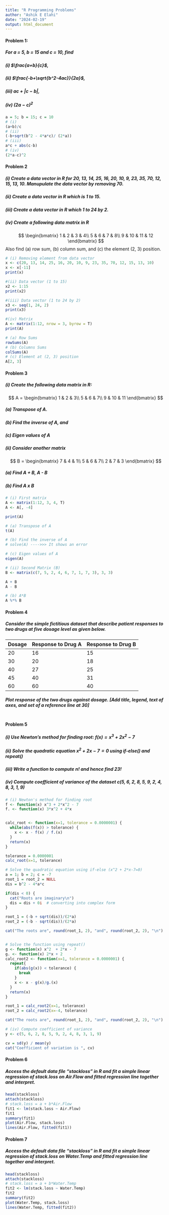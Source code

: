 ```yaml
---
title: "R Programming Problems"
author: "Ashik E Elahi"
date: "2024-02-19"
output: html_document
---
```


#### Problem 1:

##### For a = 5, b = 15 and c = 10, find

##### (i) $\frac{a+b}{c}$,

##### (ii) $\frac{-b+\sqrt{b^2-4ac}}{2a}$,

##### (iii) $ac+|c-b|$,

##### (iv) $(2a-c)^2$

```r
a = 5; b = 15; c = 10
# (i)
(a+b)/c
# (ii)
(-b+sqrt(b^2 - 4*a*c)/ (2*a))
# (iii)
a*c + abs(c-b)
# (iv)
(2*a-c)^2
```

#### Problem 2

##### (i) Create a data vector in R for 20, 13, 14, 25, 16, 20, 10, 9, 23, 35, 70, 12, 15, 13, 10. Manupulate the data vector by removing 70.

##### (ii) Create a data vector in R which is 1 to 15.

##### (iii) Create a data vector in R which 1 to 24 by 2.

##### (iv) Create a following data matrix in R

$$
\begin{bmatrix}
1 & 2 & 3 & 4\\
5 & 6 & 7 & 8\\
9 & 10 & 11 & 12
\end{bmatrix}
$$ Also find (a) row sum, (b) column sum, and (c) the element (2, 3) position.

```r
# (i) Removing element from data vector
x <- c(20, 13, 14, 25, 16, 20, 10, 9, 23, 35, 70, 12, 15, 13, 10)
x <- x[-11]
print(x)

#(ii) Data vector (1 to 15)
x2 <- 1:15
print(x2)

#(iii) Data vector (1 to 24 by 2)
x3 <- seq(1, 24, 2)
print(x3)

#(iv) Matrix 
A <- matrix(1:12, nrow = 3, byrow = T)
print(A)

# (a) Row Sums 
rowSums(A)
# (b) Columns Sums
colSums(A)
# (c) Element at (2, 3) position 
A[2, 3]
```

#### Problem 3

##### (i) Create the following data matrix in R:

$$ A =
\begin{bmatrix}
1 & 2 & 3\\
5 & 6 & 7\\
9 & 10 & 11
\end{bmatrix}
$$

##### (a) Transpose of A.

##### (b) Find the inverse of A, and

##### (c) Eigen values of A

##### (ii) Consider another matrix

$$
B = 
\begin{bmatrix}
7 & 4 & 1\\
5 & 6 & 7\\
2 & 7 & 3
\end{bmatrix}
$$

##### (a) Find A + B, A - B

##### (b) Find A x B

```r
# (i) First matrix 
A <- matrix(1:12, 3, 4, T)
A <- A[, -4]

print(A)

# (a) Transpose of A 
t(A)

# (b) Find the inverse of A
# solve(A) ---->>> It shows an error

# (c) Eigen values of A 
eigen(A)

# (ii) Second Matrix (B)
B <- matrix(c(7, 5, 2, 4, 6, 7, 1, 7, 3), 3, 3)

A + B
A - B

# (b) A*B
A %*% B
```

#### Problem 4

##### Consider the simple fictitious dataset that describe patient responses to two drugs at five dosage level as given below.

| Dosage | Response to Drug A | Response to Drug B |
|--------|--------------------|--------------------|
| 20     | 16                 | 15                 |
| 30     | 20                 | 18                 |
| 40     | 27                 | 25                 |
| 45     | 40                 | 31                 |
| 60     | 60                 | 40                 |

##### Plot response of the two drugs against dosage. [Add title, legend, text of axes, and set of a reference line at 30]


```r

```

#### Problem 5
##### (i) Use Newton's method for finding root: $f(x)=x^3+2x^2-7$
##### (ii) Solve the quadratic equation $x^2+2x-7=0$ using if-else() and repeat()
##### (iii) Write a function to compute n! and hence find 23!
##### (iv) Compute coefficient of variance of the dataset c(5, 6, 2, 8, 5, 9, 2, 4, 8, 3, 1, 9)

```r
# (i) Newton's method for finding root
f <- function(x) x^3 + 2*x^2 - 7
f. <- function(x) 3*x^2 + 4*x


calc_root <- function(x=1, tolerance = 0.0000001) {
  while(abs(f(x)) > tolerance) {
    x <- x - f(x) / f.(x)
  }
  return(x)
}

tolerance = 0.0000001
calc_root(x=1, tolerance)

# Solve the quadratic equation using if-else (x^2 + 2*x-7=0)
a = 1; b = 2; c = -7
root_1 = root_2 = NULL
dis = b^2 - 4*a*c

if(dis < 0) {
  cat("Roots are imaginary\n")
  dis = dis + 0i  # converting into complex form
}

root_1 = (-b + sqrt(dis))/(2*a)
root_2 = (-b - sqrt(dis))/(2*a)

cat("The roots are", round(root_1, 2), "and", round(root_2, 2), "\n")


# Solve the function using repeat()
g <- function(x) x^2  + 2*x - 7
g. <- function(x) 2*x + 2
calc_root2 <- function(x=1, tolerance = 0.0000001) {
  repeat{
    if(abs(g(x)) < tolerance) {
      break
    }
    x <- x - g(x)/g.(x) 
  }
  return(x)
}

root_1 = calc_root2(x=1, tolerance)
root_2 = calc_root2(x=-4, tolerance)

cat("The roots are", round(root_1, 2), "and", round(root_2, 2), "\n")

# (iv) Compute coefficient of variance
y <- c(5, 6, 2, 8, 5, 9, 2, 4, 8, 3, 1, 9)

cv = sd(y) / mean(y)
cat("Coefficient of variation is ", cv)
```

#### Problem 6
##### Access the default data file “stackloss” in R and fit a simple linear regression of stack.loss on Air.Flow and fitted regression line together and interpret.

```r
head(stackloss)
attach(stackloss)
# stack.loss = a + b*Air.Flow
fit1 <- lm(stack.loss ~ Air.Flow)
fit1
summary(fit1)
plot(Air.Flow, stack.loss)
lines(Air.Flow, fitted(fit1))
```

#### Problem 7
##### Access the default data file “stackloss” in R and fit a simple linear regression of stack.loss on Water.Temp and fitted regression line together and interpret.

```r
head(stackloss)
attach(stackloss)
# stack.loss = a + b*Water.Temp
fit2 <- lm(stack.loss ~ Water.Temp)
fit2
summary(fit2)
plot(Water.Temp, stack.loss)
lines(Water.Temp, fitted(fit2))
```












